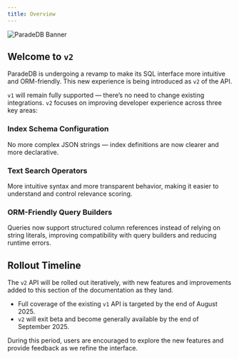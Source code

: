 ```yaml
---
title: Overview
---
```


![ParadeDB Banner](/images/paradedb_v2_banner.png)

## Welcome to `v2`

ParadeDB is undergoing a revamp to make its SQL interface more intuitive and ORM-friendly.
This new experience is being introduced as `v2` of the API.

`v1` will remain fully supported — there’s no need to change existing integrations.
`v2` focuses on improving developer experience across three key areas:

### Index Schema Configuration

No more complex JSON strings — index definitions are now clearer and more declarative.

### Text Search Operators

More intuitive syntax and more transparent behavior, making it easier to understand and control relevance scoring.

### ORM-Friendly Query Builders

Queries now support structured column references instead of relying on string literals, improving compatibility with query builders and reducing runtime errors.

## Rollout Timeline

The `v2` API will be rolled out iteratively, with new features and improvements added to this section of the documentation as they land.

- Full coverage of the existing `v1` API is targeted by the end of August 2025.
- `v2` will exit beta and become generally available by the end of September 2025.

During this period, users are encouraged to explore the new features and provide feedback as we refine the interface.
